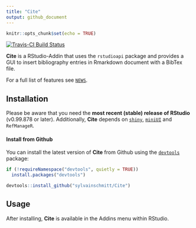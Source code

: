 ```yaml
---
title: "Cite"
output: github_document
---
```


```r
knitr::opts_chunk$set(echo = TRUE)
```

[![Travis-CI Build Status](https://travis-ci.org/sylvainschmitt/Cite.svg?branch=master)](https://travis-ci.org/sylvainschmitt/Cite)

**Cite** is a RStudio-Addin that uses the `rstudioapi` package and provides a GUI to insert bibliography entries in Rmarkdown document with a BibTex file.

For a full list of features see [`NEWS`](./NEWS.md).

## Installation

Please be aware that you need the **most recent (stable) release of RStudio** (v0.99.878 or later). Additionally, **Cite** depends on [`shiny`](https://github.com/rstudio/shiny), [`miniUI`](https://github.com/rstudio/miniUI) and `RefManageR`.

#### Install from Github
You can install the latest version of **Cite** from Github using the [`devtools`](https://github.com/hadley/devtools) package:
```r
if (!requireNamespace("devtools", quietly = TRUE))
  install.packages("devtools")

devtools::install_github("sylvainschmitt/Cite")
```

## Usage

After installing, **Cite** is available in the Addins menu within RStudio.

